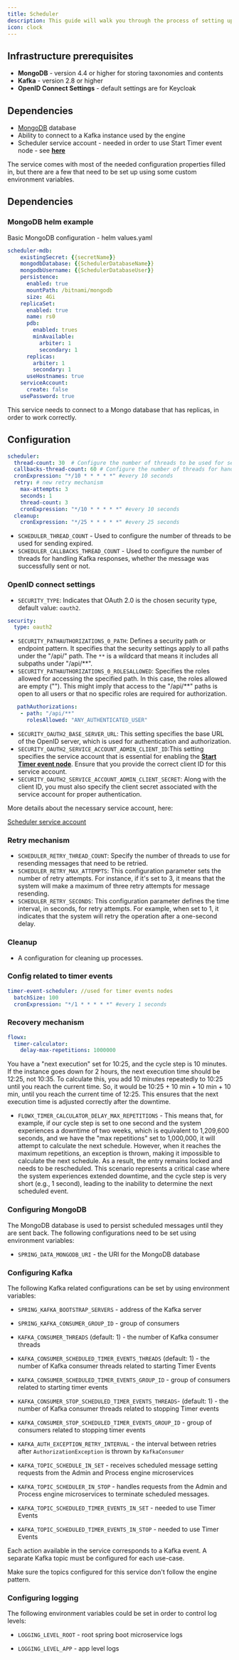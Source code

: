 ```yaml
---
title: Scheduler
description: This guide will walk you through the process of setting up the Scheduler service using a Docker image.
icon: clock
---
```

## Infrastructure prerequisites

* **MongoDB** - version 4.4 or higher for storing taxonomies and contents
* **Kafka** - version 2.8 or higher
* **OpenID Connect Settings** - default settings are for Keycloak


## Dependencies

* [MongoDB](https://www.mongodb.com/2) database
* Ability to connect to a Kafka instance used by the engine
* Scheduler service account - needed in order to use Start Timer event node - see [**here**](./access-management/configuring-an-iam-solution.md#scheduler-service-account)

The service comes with most of the needed configuration properties filled in, but there are a few that need to be set up using some custom environment variables.

## Dependencies 

### MongoDB helm example

Basic MongoDB configuration - helm values.yaml

```yaml
scheduler-mdb:
    existingSecret: {{secretName}}
    mongodbDatabase: {{SchedulerDatabaseName}}
    mongodbUsername: {{SchedulerDatabaseUser}}
    persistence:
      enabled: true
      mountPath: /bitnami/mongodb
      size: 4Gi
    replicaSet:
      enabled: true
      name: rs0
      pdb:
        enabled: trues
        minAvailable:
          arbiter: 1
          secondary: 1
      replicas:
        arbiter: 1
        secondary: 1
      useHostnames: true
    serviceAccount:
      create: false
    usePassword: true
```

<Warning>
This service needs to connect to a Mongo database that has replicas, in order to work correctly.
</Warning>

## Configuration 

```yaml
scheduler:
  thread-count: 30  # Configure the number of threads to be used for sending expired messages.
  callbacks-thread-count: 60 # Configure the number of threads for handling Kafka responses, whether the message was successfully sent or not
  cronExpression: "*/10 * * * * *" #every 10 seconds
  retry: # new retry mechanism
    max-attempts: 3
    seconds: 1
    thread-count: 3
    cronExpression: "*/10 * * * * *" #every 10 seconds
  cleanup:
    cronExpression: "*/25 * * * * *" #every 25 seconds
```

* `SCHEDULER_THREAD_COUNT` - Used to configure the number of threads to be used for sending expired.
* `SCHEDULER_CALLBACKS_THREAD_COUNT` - Used to configure the number of threads for handling Kafka responses, whether the message was successfully sent or not.

### OpenID connect settings

* `SECURITY_TYPE`: Indicates that OAuth 2.0 is the chosen security type, default value: `oauth2`.

```yaml
security:
  type: oauth2
```

* `SECURITY_PATHAUTHORIZATIONS_0_PATH`: Defines a security path or endpoint pattern. It specifies that the security settings apply to all paths under the "/api/" path. The `**` is a wildcard that means it includes all subpaths under "/api/**".
* `SECURITY_PATHAUTHORIZATIONS_0_ROLESALLOWED`: Specifies the roles allowed for accessing the specified path. In this case, the roles allowed are empty (""). This might imply that access to the "/api/**" paths is open to all users or that no specific roles are required for authorization.

```yaml
   pathAuthorizations:
    - path: "/api/**" 
      rolesAllowed: "ANY_AUTHENTICATED_USER"
```

* `SECURITY_OAUTH2_BASE_SERVER_URL`: This setting specifies the base URL of the OpenID server, which is used for authentication and authorization.
* `SECURITY_OAUTH2_SERVICE_ACCOUNT_ADMIN_CLIENT_ID`:This setting specifies the service account that is essential for enabling the [**Start Timer event node**](../building-blocks/node/timer-events/timer-start-event.md). Ensure that you provide the correct client ID for this service account.
* `SECURITY_OAUTH2_SERVICE_ACCOUNT_ADMIN_CLIENT_SECRET`: Along with the client ID, you must also specify the client secret associated with the service account for proper authentication.

More details about the necessary service account, here:

[Scheduler service account](../platform-setup-guides/access-management/configuring-an-iam-solution.md#scheduler-service-account)

### Retry mechanism

* `SCHEDULER_RETRY_THREAD_COUNT`: Specify the number of threads to use for resending messages that need to be retried.
* `SCHEDULER_RETRY_MAX_ATTEMPTS`: This configuration parameter sets the number of retry attempts. For instance, if it's set to 3, it means that the system will make a maximum of three retry attempts for message resending.
* `SCHEDULER_RETRY_SECONDS`: This configuration parameter defines the time interval, in seconds, for retry attempts. For example, when set to 1, it indicates that the system will retry the operation after a one-second delay.

### Cleanup

* A configuration for cleaning up processes.

### Config related to timer events

```yaml
timer-event-scheduler: //used for timer events nodes
  batchSize: 100
  cronExpression: "*/1 * * * * *" #every 1 seconds
```

### Recovery mechanism

```yaml
flowx:
  timer-calculator:
    delay-max-repetitions: 1000000
```

<Tip>
You have a "next execution" set for 10:25, and the cycle step is 10 minutes. If the instance goes down for 2 hours, the next execution time should be 12:25, not 10:35. To calculate this, you add 10 minutes repeatedly to 10:25 until you reach the current time. So, it would be 10:25 + 10 min + 10 min + 10 min, until you reach the current time of 12:25. This ensures that the next execution time is adjusted correctly after the downtime.
</Tip>

* `FLOWX_TIMER_CALCULATOR_DELAY_MAX_REPETITIONS` - This means that, for example, if our cycle step is set to one second and the system experiences a downtime of two weeks, which is equivalent to 1,209,600 seconds, and we have the "max repetitions" set to 1,000,000, it will attempt to calculate the next schedule. However, when it reaches the maximum repetitions, an exception is thrown, making it impossible to calculate the next schedule. As a result, the entry remains locked and needs to be rescheduled. This scenario represents a critical case where the system experiences extended downtime, and the cycle step is very short (e.g., 1 second), leading to the inability to determine the next scheduled event.


### Configuring MongoDB

The MongoDB database is used to persist scheduled messages until they are sent back. The following configurations need to be set using environment variables:

* `SPRING_DATA_MONGODB_URI` - the URI for the MongoDB database

### Configuring Kafka 

The following Kafka related configurations can be set by using environment variables:

* `SPRING_KAFKA_BOOTSTRAP_SERVERS` - address of the Kafka server

* `SPRING_KAFKA_CONSUMER_GROUP_ID` - group of consumers

* `KAFKA_CONSUMER_THREADS` (default: 1) - the number of Kafka consumer threads 

* `KAFKA_CONSUMER_SCHEDULED_TIMER_EVENTS_THREADS` (default: 1) - the number of Kafka consumer threads related to starting Timer Events

* `KAFKA_CONSUMER_SCHEDULED_TIMER_EVENTS_GROUP_ID` - group of consumers related to starting timer events

* `KAFKA_CONSUMER_STOP_SCHEDULED_TIMER_EVENTS_THREADS`- (default: 1) - the number of Kafka consumer threads related to stopping Timer events

* `KAFKA_CONSUMER_STOP_SCHEDULED_TIMER_EVENTS_GROUP_ID` - group of consumers related to stopping timer events

* `KAFKA_AUTH_EXCEPTION_RETRY_INTERVAL` - the interval between retries after `AuthorizationException` is thrown by `KafkaConsumer`

* `KAFKA_TOPIC_SCHEDULE_IN_SET` - receives scheduled message setting requests from the Admin and Process engine microservices

* `KAFKA_TOPIC_SCHEDULER_IN_STOP` - handles requests from the Admin and Process engine microservices to terminate scheduled messages.

* `KAFKA_TOPIC_SCHEDULED_TIMER_EVENTS_IN_SET` - needed to use Timer Events

* `KAFKA_TOPIC_SCHEDULED_TIMER_EVENTS_IN_STOP` - needed to use Timer Events

Each action available in the service corresponds to a Kafka event. A separate Kafka topic must be configured for each use-case.

<Info>
Make sure the topics configured for this service don't follow the engine pattern.
</Info>

### Configuring logging

The following environment variables could be set in order to control log levels:

* `LOGGING_LEVEL_ROOT` - root spring boot microservice logs

* `LOGGING_LEVEL_APP` - app level logs




